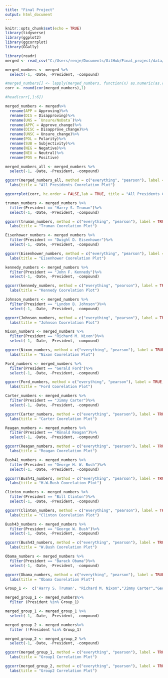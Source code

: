 ```yaml
---
title: "Final Project"
output: html_document
---
```


```r
knitr::opts_chunk$set(echo = TRUE)
library(tidyverse)
library(ggplot2)
library(ggcorrplot)
library(GGally)
```

```r
library(readr)
merged <- read_csv("C:/Users/renje/Documents/GitHub/Final_project/data/approval_ratings/Adjusted/merged.csv")
```

```r
merged_numbers <- merged %>%
  select(-1, -Date, -President, -compound)

#merged_numbers[] <- lapply(merged_numbers, function(x) as.numeric(as.character(x)))
corr <- round(cor(merged_numbers),1)

#head(corr[,1:6])
```

```r

merged_numbers <- merged%>%
  rename(APP = Approving)%>%
  rename(DIS = Disapproving)%>%
  rename(UNS = `Unsure/NoData`)%>%
  rename(APPC = Approve_change)%>%
  rename(DISC = Disapprove_change)%>%
  rename(UNSC = Unsure_change)%>%
  rename(POL = Polarity)%>%
  rename(SUB = Subjectivity)%>%
  rename(NEG = Negative)%>%
  rename(NEU = Neutral)%>%
  rename(POS = Positive)

merged_numbers_all <- merged_numbers %>%
  select(-1, -Date, -President, -compound)

ggcorr(merged_numbers_all, method = c("everything", "pearson"), label = TRUE, legend.position = "right", label_size = 4,hjust = .5, size = 3, low = "midnightblue", mid = "white", high = "darkred")+
  labs(title = "All Presidents Coorelation Plot")
```

```r
ggcorrplot(corr, hc.order = FALSE,lab = TRUE, title = "All Presidents Coorelation Plot")
```

```r
truman_numbers <- merged_numbers %>%
  filter(President == "Harry S. Truman")%>%
  select(-1, -Date, -President, -compound)

ggcorr(truman_numbers, method = c("everything", "pearson"), label = TRUE, legend.position = "right", label_size = 4,hjust = .5, size = 3, low = "midnightblue", mid = "white", high = "darkred")+
  labs(title = "Truman Coorelation Plot")

```

```r
Eisenhower_numbers <- merged_numbers %>%
  filter(President == "Dwight D. Eisenhower")%>%
  select(-1, -Date, -President, -compound)

ggcorr(Eisenhower_numbers, method = c("everything", "pearson"), label = TRUE, legend.position = "right", label_size = 4,hjust = .5, size = 3, low = "midnightblue", mid = "white", high = "darkred")+
  labs(title = "Eisenhower Coorelation Plot")
```
```r
kennedy_numbers <- merged_numbers %>%
  filter(President == "John F. Kennedy")%>%
  select(-1, -Date, -President, -compound)

ggcorr(kennedy_numbers, method = c("everything", "pearson"), label = TRUE, legend.position = "right", label_size = 4,hjust = .5, size = 3, low = "midnightblue", mid = "white", high = "darkred")+
  labs(title = "Kennedy Coorelation Plot")
```

```r
Johnson_numbers <- merged_numbers %>%
  filter(President == "Lyndon B. Johnson")%>%
  select(-1, -Date, -President, -compound)

ggcorr(Johnson_numbers, method = c("everything", "pearson"), label = TRUE, legend.position = "right", label_size = 4,hjust = .5, size = 3, low = "midnightblue", mid = "white", high = "darkred")+
  labs(title = "Johnson Coorelation Plot")
```

```r
Nixon_numbers <- merged_numbers %>%
  filter(President == "Richard M. Nixon")%>%
  select(-1, -Date, -President, -compound)

ggcorr(Nixon_numbers, method = c("everything", "pearson"), label = TRUE, legend.position = "right", label_size = 4,hjust = .5, size = 3, low = "midnightblue", mid = "white", high = "darkred")+
  labs(title = "Nixon Coorelation Plot")
```

```r
Ford_numbers <- merged_numbers %>%
  filter(President == "Gerald Ford")%>%
  select(-1, -Date, -President, -compound)

ggcorr(Ford_numbers, method = c("everything", "pearson"), label = TRUE, legend.position = "right", label_size = 4,hjust = .5, size = 3, low = "midnightblue", mid = "white", high = "darkred")+
  labs(title = "Ford Coorelation Plot")
```

```r
Carter_numbers <- merged_numbers %>%
  filter(President == "Jimmy Carter")%>%
  select(-1, -Date, -President, -compound)

ggcorr(Carter_numbers, method = c("everything", "pearson"), label = TRUE, legend.position = "right", label_size = 4,hjust = .5, size = 3, low = "midnightblue", mid = "white", high = "darkred")+
  labs(title = "Carter Coorelation Plot")
```

```r
Reagan_numbers <- merged_numbers %>%
  filter(President == "Ronald Reagan")%>%
  select(-1, -Date, -President, -compound)

ggcorr(Reagan_numbers, method = c("everything", "pearson"), label = TRUE, legend.position = "right", label_size = 4,hjust = .5, size = 3, low = "midnightblue", mid = "white", high = "darkred")+
  labs(title = "Reagan Coorelation Plot")
```

```r
Bush41_numbers <- merged_numbers %>%
  filter(President == "George H. W. Bush")%>%
  select(-1, -Date, -President, -compound)

ggcorr(Bush41_numbers, method = c("everything", "pearson"), label = TRUE, legend.position = "right", label_size = 4,hjust = .5, size = 3, low = "midnightblue", mid = "white", high = "darkred")+
  labs(title = "H.W.Bush Coorelation Plot")
```

```r
Clinton_numbers <- merged_numbers %>%
  filter(President == "Bill Clinton")%>%
  select(-1, -Date, -President, -compound)

ggcorr(Clinton_numbers, method = c("everything", "pearson"), label = TRUE, legend.position = "right", label_size = 4,hjust = .5, size = 3, low = "midnightblue", mid = "white", high = "darkred")+
  labs(title = "Clinton Coorelation Plot")
```

```r
Bush43_numbers <- merged_numbers %>%
  filter(President == "George W. Bush")%>%
  select(-1, -Date, -President, -compound)

ggcorr(Bush43_numbers, method = c("everything", "pearson"), label = TRUE, legend.position = "right", label_size = 4,hjust = .5, size = 3, low = "midnightblue", mid = "white", high = "darkred")+
  labs(title = "W.Bush Coorelation Plot")
```

```r
Obama_numbers <- merged_numbers %>%
  filter(President == "Barack Obama")%>%
  select(-1, -Date, -President, -compound)

ggcorr(Obama_numbers, method = c("everything", "pearson"), label = TRUE, legend.position = "right", label_size = 4,hjust = .5, size = 3, low = "midnightblue", mid = "white", high = "darkred")+
  labs(title = "Obama Coorelation Plot")
```
```r
Group_1 <-  c('Harry S. Truman', "Richard M. Nixon","Jimmy Carter","George H. W. Bush", "George W. Bush")

merged_group_1 <- merged_numbers%>%
  filter (President %in% Group_1)

merged_group_1 <- merged_group_1 %>%
  select(-1, -Date, -President, -compound)

merged_group_2 <- merged_numbers%>%
  filter (!President %in% Group_1)

merged_group_2 <- merged_group_2 %>%
  select(-1, -Date, -President, -compound)

ggcorr(merged_group_1, method = c("everything", "pearson"), label = TRUE, legend.position = "right", label_size = 4,hjust = .5, size = 3, low = "midnightblue", mid = "white", high = "darkred")+
  labs(title = "Group1 Correlation Plot")
```

```r
ggcorr(merged_group_2, method = c("everything", "pearson"), label = TRUE, legend.position = "right", label_size = 4,hjust = .5, size = 3, low = "midnightblue", mid = "white", high = "darkred")+
  labs(title = "Group2 Correlation Plot")
```



